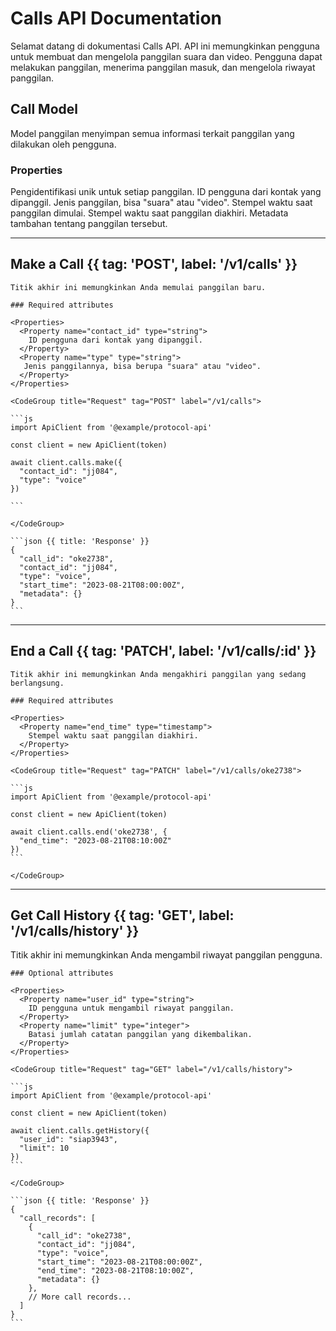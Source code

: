 # Calls API Documentation

Selamat datang di dokumentasi Calls API. API ini memungkinkan pengguna untuk membuat dan mengelola panggilan suara dan video. Pengguna dapat melakukan panggilan, menerima panggilan masuk, dan mengelola riwayat panggilan.

## Call Model

Model panggilan menyimpan semua informasi terkait panggilan yang dilakukan oleh pengguna.

### Properties

<Properties>
  <Property name="call_id" type="string">
    Pengidentifikasi unik untuk setiap panggilan.
  </Property>
  <Property name="contact_id" type="string">
    ID pengguna dari kontak yang dipanggil.
  </Property>
  <Property name="type" type="string">
    Jenis panggilan, bisa "suara" atau "video".
  </Property>
  <Property name="start_time" type="timestamp">
    Stempel waktu saat panggilan dimulai.
  </Property>
  <Property name="end_time" type="timestamp">
    Stempel waktu saat panggilan diakhiri.
  </Property>
  <Property name="metadata" type="object">
    Metadata tambahan tentang panggilan tersebut.
  </Property>
</Properties>

---

## Make a Call {{ tag: 'POST', label: '/v1/calls' }}

<Row>
  <Col>

    Titik akhir ini memungkinkan Anda memulai panggilan baru.

    ### Required attributes

    <Properties>
      <Property name="contact_id" type="string">
        ID pengguna dari kontak yang dipanggil.
      </Property>
      <Property name="type" type="string">
       Jenis panggilannya, bisa berupa "suara" atau "video".
      </Property>
    </Properties>

  </Col>
  <Col sticky>

    <CodeGroup title="Request" tag="POST" label="/v1/calls">

    ```js
    import ApiClient from '@example/protocol-api'

    const client = new ApiClient(token)

    await client.calls.make({
      "contact_id": "jj084",
      "type": "voice"
    })

    ```

    </CodeGroup>

    ```json {{ title: 'Response' }}
    {
      "call_id": "oke2738",
      "contact_id": "jj084",
      "type": "voice",
      "start_time": "2023-08-21T08:00:00Z",
      "metadata": {}
    }
    ```

  </Col>
</Row>

---

## End a Call {{ tag: 'PATCH', label: '/v1/calls/:id' }}

<Row>
  <Col>

    Titik akhir ini memungkinkan Anda mengakhiri panggilan yang sedang berlangsung.

    ### Required attributes

    <Properties>
      <Property name="end_time" type="timestamp">
        Stempel waktu saat panggilan diakhiri.
      </Property>
    </Properties>

  </Col>
  <Col sticky>

    <CodeGroup title="Request" tag="PATCH" label="/v1/calls/oke2738">

    ```js
    import ApiClient from '@example/protocol-api'

    const client = new ApiClient(token)

    await client.calls.end('oke2738', {
      "end_time": "2023-08-21T08:10:00Z"
    })
    ```

    </CodeGroup>

  </Col>
</Row>

---

## Get Call History {{ tag: 'GET', label: '/v1/calls/history' }}

<Row>
  <Col>

Titik akhir ini memungkinkan Anda mengambil riwayat panggilan pengguna.

    ### Optional attributes

    <Properties>
      <Property name="user_id" type="string">
        ID pengguna untuk mengambil riwayat panggilan.
      </Property>
      <Property name="limit" type="integer">
        Batasi jumlah catatan panggilan yang dikembalikan.
      </Property>
    </Properties>

  </Col>
  <Col sticky>

    <CodeGroup title="Request" tag="GET" label="/v1/calls/history">

    ```js
    import ApiClient from '@example/protocol-api'

    const client = new ApiClient(token)

    await client.calls.getHistory({
      "user_id": "siap3943",
      "limit": 10
    })
    ```

    </CodeGroup>

    ```json {{ title: 'Response' }}
    {
      "call_records": [
        {
          "call_id": "oke2738",
          "contact_id": "jj084",
          "type": "voice",
          "start_time": "2023-08-21T08:00:00Z",
          "end_time": "2023-08-21T08:10:00Z",
          "metadata": {}
        },
        // More call records...
      ]
    }
    ```

  </Col>
</Row>
